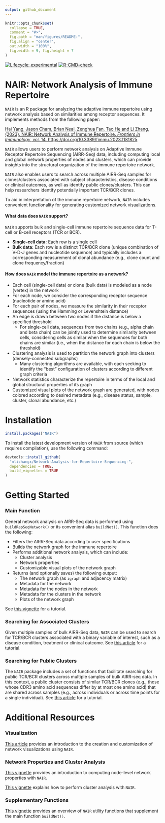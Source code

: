 ```yaml
---
output: github_document
---
```


<!-- README.md is generated from README.Rmd. Please edit that file -->

```r
knitr::opts_chunk$set(
  collapse = TRUE,
  comment = "#>",
  fig.path = "man/figures/README-",
  fig.align = "center", 
  out.width = "100%",
  fig.width = 9, fig.height = 7
)
```

<!-- [![Lifecycle: stable](https://img.shields.io/badge/lifecycle-stable-brightgreen.svg)](https://lifecycle.r-lib.org/articles/stages.html#stable) -->

<!-- badges: start -->
[![Lifecycle: experimental](https://img.shields.io/badge/lifecycle-experimental-orange.svg)](https://lifecycle.r-lib.org/articles/stages.html#experimental)
[![R-CMD-check](https://github.com/mlizhangx/Network-Analysis-for-Repertoire-Sequencing-/actions/workflows/check-standard.yaml/badge.svg)](https://github.com/mlizhangx/Network-Analysis-for-Repertoire-Sequencing-/actions/workflows/check-standard.yaml)
<!-- badges: end -->

# NAIR: Network Analysis of Immune Repertoire

`NAIR` is an R package for analyzing the adaptive immune repertoire using network analysis based on similarities among receptor sequences. It implements methods from the following paper:

[Hai Yang, Jason Cham, Brian Neal, Zenghua Fan, Tao He and Li Zhang. (2023). NAIR: Network Analysis of Immune Repertoire. *Frontiers in Immunology*, vol. 14. https://doi.org/10.3389/fimmu.2023.1181825](https://www.frontiersin.org/articles/10.3389/fimmu.2023.1181825/full)

`NAIR` allows users to perform network analysis on Adaptive Immune Receptor Repertoire Sequencing (AIRR-Seq) data, including computing local and global network properties of nodes and clusters, which can provide insights into the structural organization of the immune repertoire network.

`NAIR` also enables users to search across multiple AIRR-Seq samples for clones/clusters associated with subject characteristics, disease conditions or clinical outcomes, as well as identify public clones/clusters. This can help researchers identify potentially important TCR/BCR clones.

To aid in interpretation of the immune repertoire network, `NAIR` includes convenient functionality for generating customized network visualizations. 


#### What data does `NAIR` support?

`NAIR` supports bulk and single-cell immune repertoire sequence data for T-cell or B-cell receptors (TCR or BCR).

* **Single-cell data:** Each row is a single cell
* **Bulk data:** Each row is a distinct TCR/BCR clone (unique combination of V-D-J genes and nucleotide sequence) and typically includes a corresponding measurement of clonal abundance (e.g., clone count and clone frequency/fraction)


#### How does `NAIR` model the immune repertoire as a network?

* Each cell (single-cell data) or clone (bulk data) is modeled as a node (vertex) in the network
* For each node, we consider the corresponding receptor sequence (nucleotide or amino acid)
* For each pair of nodes, we measure the similarity in their receptor sequences (using the Hamming or Levenshtein distance)
* An edge is drawn between two nodes if the distance is below a specified threshold 
    * For single-cell data, sequences from two chains (e.g., alpha chain and beta chain) can be jointly used to determine similarity between cells, considering cells as similar when the sequences for both chains are similar (i.e., when the distance for each chain is below the threshold)
* Clustering analysis is used to partition the network graph into clusters (densely-connected subgraphs)
    * Many clustering algorithms are available, with each seeking to identify the "best" configuration of clusters according to different graph criteria
* Network statistics characterize the repertoire in terms of the local and global structural properties of its graph
* Customized visual plots of the network graph are generated, with nodes colored according to desired metadata (e.g., disease status, sample, cluster, clonal abundance, etc.)



# Installation

<!-- To install the latest release version of `NAIR`, use the following command: -->

```r
install.packages("NAIR")
```


To install the latest development version of `NAIR` from source (which requires compilation), use the following command:

```r
devtools::install_github(
  "mlizhangx/Network-Analysis-for-Repertoire-Sequencing-",
  dependencies = TRUE, 
  build_vignettes = TRUE
)
```

<!-- Installing the development version requires a toolchain compiler. On Windows, this means downloading and installing Rtools. On MacOS, this entails installing XCode Command Line Tools ("XCode CLI") and the correct version of gfortran for your macOS version (instructions [here](https://thecoatlessprofessor.com/programming/cpp/r-compiler-tools-for-rcpp-on-macos/)). -->




# Getting Started


### Main Function

General network analysis on AIRR-Seq data is performed using `buildRepSeqNetwork()` or its convenient alias `buildNet()`. This function does the following:

* Filters the AIRR-Seq data according to user specifications
* Builds the network graph for the immune repertoire
* Performs additional network analysis, which can include:
    * Cluster analysis
    * Network properties
    * Customizable visual plots of the network graph
* Returns (and optionally saves) the following output: 
    * The network graph (as `igraph` and adjacency matrix)
    * Metadata for the network
    * Metadata for the nodes in the network
    * Metadata for the clusters in the network
    * Plots of the network graph
    
See [this vignette](https://mlizhangx.github.io/Network-Analysis-for-Repertoire-Sequencing-/articles/buildRepSeqNetwork.html) for a tutorial.


### Searching for Associated Clusters

Given multiple samples of bulk AIRR-Seq data, `NAIR` can be used to search for TCR/BCR clusters associated with a binary variable of interest, such as a disease condition, treatment or clinical outcome. See [this article](https://mlizhangx.github.io/Network-Analysis-for-Repertoire-Sequencing-/articles/associated_clusters.html) for a tutorial.

### Searching for Public Clusters

The `NAIR` package includes a set of functions that facilitate searching for public TCR/BCR clusters across multiple samples of bulk AIRR-seq data. In this context, a public cluster consists of similar TCR/BCR clones (e.g., those whose CDR3 amino acid sequences differ by at most one amino acid) that are shared across samples (e.g., across individuals or across time points for a single individual). See [this article](https://mlizhangx.github.io/Network-Analysis-for-Repertoire-Sequencing-/articles/public_clusters.html) for a tutorial.



# Additional Resources


### Visualization

[This article](https://mlizhangx.github.io/Network-Analysis-for-Repertoire-Sequencing-/articles/network_visualization.html) provides an introduction to the creation and customization of network visualizations using `NAIR`.


### Network Properties and Cluster Analysis

[This vignette](https://mlizhangx.github.io/Network-Analysis-for-Repertoire-Sequencing-/articles/node_properties.html) provides an introduction to computing node-level network properties with `NAIR`.

[This vignette](https://mlizhangx.github.io/Network-Analysis-for-Repertoire-Sequencing-/articles/cluster_analysis.html) explains how to perform cluster analysis with `NAIR`.


### Supplementary Functions

[This vignette](https://mlizhangx.github.io/Network-Analysis-for-Repertoire-Sequencing-/articles/supplementary.html) provides an overview of `NAIR` utility functions that supplement the main function `buildNet()`. 

